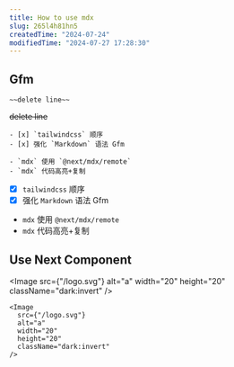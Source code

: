 ```yaml
---
title: How to use mdx
slug: 265l4h81hn5
createdTime: "2024-07-24"
modifiedTime: "2024-07-27 17:28:30"
---
```


## Gfm

```mdx
~~delete line~~
```

~~delete line~~

```mdx
- [x] `tailwindcss` 顺序
- [x] 强化 `Markdown` 语法 Gfm

- `mdx` 使用 `@next/mdx/remote`
- `mdx` 代码高亮+复制
```

- [x] `tailwindcss` 顺序
- [x] 强化 `Markdown` 语法 Gfm

- `mdx` 使用 `@next/mdx/remote`
- `mdx` 代码高亮+复制

## Use Next Component

<Image
  src={"/logo.svg"}
  alt="a"
  width="20"
  height="20"
  className="dark:invert"
/>

```tsx
<Image
  src={"/logo.svg"}
  alt="a"
  width="20"
  height="20"
  className="dark:invert"
/>
```
